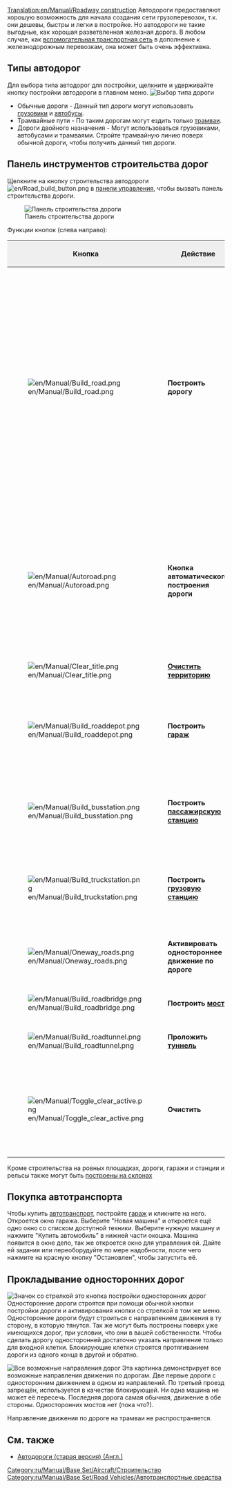 [[Translation:en/Manual/Roadway construction]]
{{ru/Оглавление}}
Автодороги предоставляют хорошую возможность для начала создания сети грузоперевозок, т.к. они дешевы, быстры и легки в постройке. Но автодороги не такие выгодные, как хорошая разветвленная железная дорога. В любом случае, как  [[en/Manual/Feeder service|вспомогательная транспортная сеть]] в дополнение к железнодорожным перевозкам, она может быть очень эффективна. 

==Типы автодорог==
Для выбора типа автодорог для постройки, щелкните и удерживайте кнопку постройки автодороги в главном меню.
[[File:ru/Manual/Roadmenu.png|none|frame|Выбор типа дороги]]
* Обычные дороги - Данный тип дороги могут использовать [[ru/Manual/Автотранспорт|грузовики]] и [[ru/Manual/Base Set/Road Vehicles/Автобус|автобусы]].
* Трамвайные пути - По таким дорогам могут ездить только [[ru/Manual/Трамваи|трамваи]].
* Дороги двойного назначения - Могут использоваться грузовиками, автобусами и трамваями.  Стройте трамвайную линию поверх обычной дороги, чтобы получить данный тип дороги.

==Панель инструментов строительства дорог==
Щелкните на кнопку строительства автодороги [[File:en/Road build button.png]] в [[ru/Manual/Интерфейс игры#panel-upravleniia|панели управления]], чтобы вызвать панель строительства дороги.

[[File:ru/Manual/Road construction.png|none|frame|Панель строительства дороги]]

Функции кнопок (слева направо):
{|border="2" width="auto" cellspacing="4" cellpadding="3" rules="all" style="margin:1em 1em 1em 0; border:solid 1px #AAAAAA;"
!width='46' style="background:#efefef;"|Кнопка
!width='150' style="background:#efefef;"|Действие
!style="background:#efefef;"|Клавиша
!style="background:#efefef;"|Описание
|-
|[[File:en/Manual/Build road.png]]
|'''Построить дорогу'''||1, 2||Строит дорогу в выбранном направлении; нужно щелкнуть на местности и тащить указатель. Замечание: работает с разрешением в половину клетки. Если вы щелкните на правую половину клетки и потащите вправо, то дорога начнется с половины клетки. То же самое относится и к концу клетки.
|-
|[[File:en/Manual/Autoroad.png]]||'''Кнопка автоматического построения дороги'''||3|| Очень эффективный инструмент для постройки дорог в любом направлении (может показаться довольно сложным поначалу). Если зажать Ctrl, то очень легко стирает дорогу. 
|-
|[[File:en/Manual/Clear title.png]]||'''[[ru/Manual/Ландшафтный дизайн|Очистить территорию]]'''||4||Сносит все на клетке.
|-
|[[File:en/Manual/Build roaddepot.png]]||'''Построить [[ru/Manual/Депо|гараж]]'''||5||Открывает окно постройки гаража с различной ориентацией по сторонам света.
|-
|[[File:en/Manual/Build busstation.png]]||'''Построить [[ru/Manual/Станции|пассажирскую станцию]]'''||6||Открывает окно для постройки автобусных остановок различной конфигурации.
|-
|[[File:en/Manual/Build truckstation.png]]||'''Построить [[ru/Manual/Станции|грузовую станцию]]'''||7||Открывает окно для постройки грузовых станций различной конфигурации.
|-
|[[File:en/Manual/Oneway roads.png]]||'''Активировать одностороннее движение по дороге'''||8||Позволяет создать дороги с односторонним движением.
|-
|[[File:en/Manual/Build roadbridge.png]]||'''Построить [[ru/Manual/Мосты|мост]]'''||B||Позволяет создать мост.
|-
|[[File:en/Manual/Build roadtunnel.png]]||'''Проложить [[ru/Manual/Туннели|туннель]]'''||T||Позволяет построить туннель.
|-
|[[File:en/Manual/Toggle clear active.png]]||'''Очистить'''||R (CTRL)||Выбрать другой инструмент и очистить этот участок. Состояние также меняется при нажатом Ctrl.
|}

Кроме строительства на ровных площадках, дороги, гаражи и станции и рельсы также могут быть [[ru/Archive/Manual/Settings/Строить на склонах|построены на склонах]]

==Покупка автотранспорта==
Чтобы купить [[ru/Manual/Автотранспорт|автотранспорт]], постройте [[ru/Manual/Депо|гараж]] и кликните на него. Откроется окно гаража. Выберите "Новая машина" и откроется ещё одно окно со списком доступной техники. Выберите нужную машину и нажмите "Купить автомобиль" в нижней части окошка. Машина появится в окне депо, так же откроется окно для управления ей. Дайте ей задания или переоборудуйте по мере надобности, после чего нажмите на красную кнопку "Остановлен", чтобы запустить её.

==Прокладывание односторонних дорог==
[[File:ru/Manual/Oneway.png|right|frame|Значок со стрелкой это кнопка постройки односторонних дорог]]
Односторонние дороги строятся при помощи обычной кнопки постройки дороги и активирования кнопки со стрелкой в том же меню. Односторонние дороги будут строиться с направлением движения в ту сторону, в которую тянутся. Так же могут быть построены поверх уже имеющихся дорог, при условии, что они в вашей собственности. Чтобы сделать дорогу односторонней достаточно указать направление только для входной клетки. Блокирующие клетки строятся протягиванием дороги из одного конца в другой и обратно.

[[File:en/Manual/Oneways.png|left|frame|Все возможные направления дорог]]
Эта картинка демонстрирует все возможные направления движения по дорогам. Две первые дороги с односторонним движением в одном из направлений. По третьей проезд запрещён, используется в качестве блокирующей. Ни одна машина не может её пересечь. Последняя дорога самая обычная, движение в обе стороны. Односторонних мостов нет (пока что?).

Направление движения по дороге на трамваи не распространяется.

==См. также==
*[[en/Archive/Manual/Road Construction (old)|Автодороги (старая версия) (Англ.)]]

[[Category:ru/Manual/Base Set/Aircraft/Строительство]]
[[Category:ru/Manual/Base Set/Road Vehicles/Автотранспортные средства]]